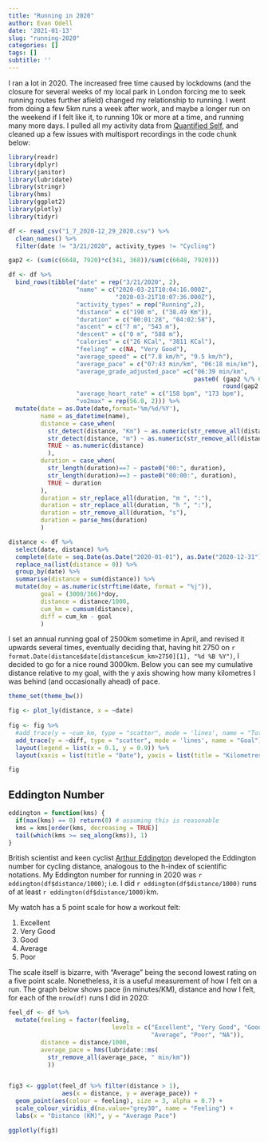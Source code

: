 ```yaml
---
title: "Running in 2020"
author: Evan Odell
date: '2021-01-13'
slug: "running-2020"
categories: []
tags: []
subtitle: ''
---
```


I ran a lot in 2020. The increased free time caused by lockdowns (and the closure for several weeks of my local park in London forcing me to seek running routes further afield) changed my relationship to running. I went from doing a few 5km runs a week after work, and maybe a longer run on the weekend if I felt like it, to running 10k or more at a time, and running many more days. I pulled all my activity data from [Quantified Self](https://quantified-self.io/), and cleaned up a few issues with multisport recordings in the code chunk below:


```r
library(readr)
library(dplyr)
library(janitor)
library(lubridate)
library(stringr)
library(hms)
library(ggplot2)
library(plotly)
library(tidyr)

df <- read_csv("1_7_2020-12_29_2020.csv") %>%
  clean_names() %>%   
  filter(date != "3/21/2020", activity_types != "Cycling")

gap2 <- (sum(c(6648, 7920)*c(341, 368))/sum(c(6648, 7920))) 

df <- df %>% 
  bind_rows(tibble("date" = rep("3/21/2020", 2),
                   "name" = c("2020-03-21T10:04:16.000Z",
                              "2020-03-21T10:07:36.000Z"),
                   "activity_types" = rep("Running",2),
                   "distance" = c("190 m", ("38.49 Km")),
                   "duration" = c("00:01:28", "04:02:58"),
                   "ascent" = c("7 m", "543 m"),
                   "descent" = c("0 m", "588 m"),
                   "calories" = c("26 KCal", "3811 KCal"),
                   "feeling" = c(NA, "Very Good"),
                   "average_speed" = c("7.8 km/h", "9.5 km/h"),
                   "average_pace" = c("07:43 min/km", "06:18 min/km"),
                   "average_grade_adjusted_pace" =c("06:39 min/km",
                                                    paste0( (gap2 %/% 60), ":",
                                                            round(gap2 %% 60), " min/km")),
                   "average_heart_rate" = c("158 bpm", "173 bpm"),
                   "vo2max" = rep(56.0, 2))) %>% 
  mutate(date = as.Date(date,format='%m/%d/%Y'),
         name = as_datetime(name),
         distance = case_when(
           str_detect(distance, "Km") ~ as.numeric(str_remove_all(distance, " Km"))*1000 ,
           str_detect(distance, "m") ~ as.numeric(str_remove_all(distance, " m")),
           TRUE ~ as.numeric(distance)
           ),
         duration = case_when(
           str_length(duration)==7 ~ paste0("00:", duration),
           str_length(duration)==3 ~ paste0("00:00:", duration),
           TRUE ~ duration
         ),
         duration = str_replace_all(duration, "m ", ":"),
         duration = str_replace_all(duration, "h ", ":"),
         duration = str_remove_all(duration, "s"),
         duration = parse_hms(duration)
         ) 

distance <- df %>% 
  select(date, distance) %>% 
  complete(date = seq.Date(as.Date("2020-01-01"), as.Date("2020-12-31"), by="day")) %>% 
  replace_na(list(distance = 0)) %>% 
  group_by(date) %>% 
  summarise(distance = sum(distance)) %>% 
  mutate(doy = as.numeric(strftime(date, format = "%j")),
         goal = (3000/366)*doy,
         distance = distance/1000,
         cum_km = cumsum(distance),
         diff = cum_km - goal
         )
```


I set an annual running goal of 2500km sometime in April, and revised it upwards several times, eventually deciding that, having hit 2750 on
`r format.Date(distance$date[distance$cum_km>2750][1], "%d %B %Y")`, I decided to go for a nice round 3000km. Below you can see my cumulative distance relative to my goal, with the y axis showing how many kilometres I was behind (and occasionally ahead) of pace. 

```r
theme_set(theme_bw())

fig <- plot_ly(distance, x = ~date) 
 
fig <- fig %>%
  #add_trace(y = ~cum_km, type = "scatter", mode = 'lines', name = "Total") %>%
  add_trace(y = ~diff, type = "scatter", mode = 'lines', name = "Goal") %>%
  layout(legend = list(x = 0.1, y = 0.9)) %>%
  layout(xaxis = list(title = "Date"), yaxis = list(title = "Kilometres"))

fig

```


## Eddington Number

```r
eddington = function(kms) {
  if(max(kms) == 0) return(0) # assuming this is reasonable
  kms = kms[order(kms, decreasing = TRUE)]
  tail(which(kms >= seq_along(kms)), 1)
}

```

British scientist and keen cyclist [Arthur Eddington](https://en.wikipedia.org/wiki/Arthur_Eddington#Eddington_number_for_cycling) developed the Eddington number for cycling distance, analogous to the h-index of scientific notations. My Eddington number for running in 2020 was `r eddington(df$distance/1000)`; i.e. I did `r eddington(df$distance/1000)` runs of at least `r eddington(df$distance/1000)`km. 


My watch has a 5 point scale for how a workout felt:

1. Excellent 
2. Very Good 
3. Good
4. Average
5. Poor

The scale itself is bizarre, with "Average" being the second lowest rating on a five point scale. Nonetheless, it is a useful measurement of how I felt on a run. The graph below shows pace (in minutes/KM), distance and how I felt, for each of the `nrow(df)` runs I did in 2020:

```r
feel_df <- df %>% 
  mutate(feeling = factor(feeling,
                             levels = c("Excellent", "Very Good", "Good",
                                        "Average", "Poor", "NA")),
         distance = distance/1000,
         average_pace = hms(lubridate::ms(
           str_remove_all(average_pace, " min/km"))
           ))


fig3 <- ggplot(feel_df %>% filter(distance > 1),
               aes(x = distance, y = average_pace)) +
  geom_point(aes(colour = feeling), size = 3, alpha = 0.7) + 
  scale_colour_viridis_d(na.value="grey30", name = "Feeling") + 
  labs(x = "Distance (KM)", y = "Average Pace")

ggplotly(fig3)
```





